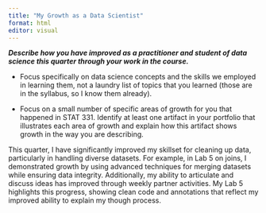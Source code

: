 ```yaml
---
title: "My Growth as a Data Scientist"
format: html
editor: visual
---
```


***Describe how you have improved as a practitioner and student of data science this quarter through your work in the course.***

-   Focus specifically on data science concepts and the skills we employed in learning them, not a laundry list of topics that you learned (those are in the syllabus, so I know them already).

-   Focus on a small number of specific areas of growth for you that happened in STAT 331. Identify at least one artifact in your portfolio that illustrates each area of growth and explain how this artifact shows growth in the way you are describing.

This quarter, I have significantly improved my skillset for cleaning up data, particularly in handling diverse datasets. For example, in Lab 5 on joins, I demonstrated growth by using advanced techniques for merging datasets while ensuring data integrity. Additionally, my ability to articulate and discuss ideas has improved through weekly partner activities. My Lab 5 highlights this progress, showing clean code and annotations that reflect my improved ability to explain my though process.

